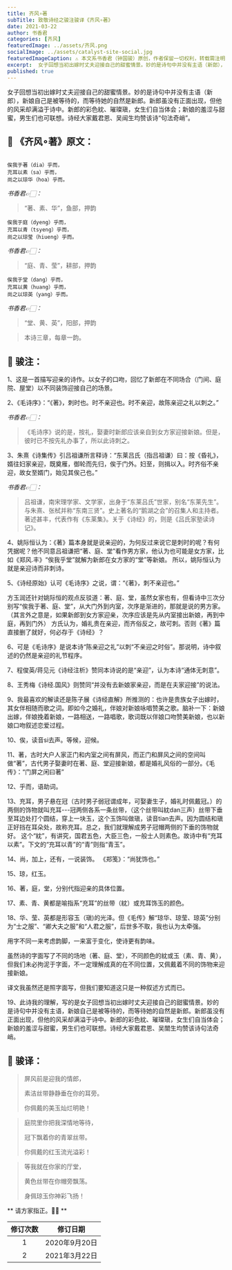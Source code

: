 ```yaml
---
title: 齐风∘著
subTitle: 致敬诗经之骏注骏译《齐风∘著》 
date: 2021-03-22 
author: 书香君
categories: [齐风]
featuredImage: ../assets/齐风.png
socialImage: ../assets/catalyst-site-social.jpg
featuredImageCaption: ⚠️️ 本文系书香君（钟国骏）原创，作者保留一切权利，转载需注明出处。
excerpt:  女子回想当初出嫁时丈夫迎接自己的甜蜜情景。妙的是诗句中并没有主语（新郎），新娘自己是被等待的，而等待她的自然是新郎。新郎虽没有正面出现，但他的风采却满溢于诗中。新郎的彩色紞、璀璨瑱，女生们自当体会；新娘的羞涩与甜蜜，男生们也可联想。诗经大家戴君恩、吴闿生均赞该诗“句法奇峭”。  
published: true
---
```


女子回想当初出嫁时丈夫迎接自己的甜蜜情景。妙的是诗句中并没有主语（新郎），新娘自己是被等待的，而等待她的自然是新郎。新郎虽没有正面出现，但他的风采却满溢于诗中。新郎的彩色紞、璀璨瑱，女生们自当体会；新娘的羞涩与甜蜜，男生们也可联想。诗经大家戴君恩、吴闿生均赞该诗“句法奇峭”。

## 🌼 《齐风∘著》原文：
```

俟我于著（dia）乎而，
充耳以素（sa）乎而，
尚之以琼华（hoa）乎而。

```
*书香君👉🏻：* 

> “著、素、华”，鱼部，押韵

```
俟我于庭（dyeng）乎而，
充耳以青（tsyeng）乎而，
尚之以琼莹（hiueng）乎而。

```
*书香君👉🏻：* 

> “庭、青、莹”，耕部，押韵

```
俟我于堂（dang）乎而，
充耳以黄（huang）乎而，
尚之以琼英（yang）乎而。

```
*书香君👉🏻：* 

> “堂、黄、英”，阳部，押韵

> 本诗三章，每章一韵。

## 🍁️ 骏注：

1、这是一首描写迎亲的诗作。以女子的口吻，回忆了新郎在不同场合（门间、庭院、屋堂）以不同装饰迎接自己的场景。

2、《毛诗序》：“《著》，刺时也。时不亲迎也。时不亲迎，故陈亲迎之礼以刺之。”

*书香君👉🏻：* 

> 《毛诗序》说的是，按礼，娶妻时新郎应该亲自到女方家迎接新娘。但是，彼时已不按先礼办事了，所以此诗刺之。

3、朱熹《诗集传》引吕祖谦所言释诗：“东莱吕氏（指吕祖谦）曰：按《昏礼》，婿往妇家亲迎，既奠雁，御轮而先归，俟于门外。妇至，则揖以入。时齐俗不亲迎，故女至婿门，始见其俟己也。”

*书香君👉🏻：* 

> 吕祖谦，南宋理学家、文学家，出身于“东莱吕氏”世家，别名“东莱先生”。与朱熹、张栻并称“东南三贤”。史上著名的“鹅湖之会”的召集人和主持者。著述甚丰，代表作有《东莱集》。关于《诗经》的，则是《吕氏家塾读诗记》。

4、姚际恒认为：《著》篇本身就是说亲迎的，为何反过来说它是刺时的呢？有何凭据呢？他不同意吕祖谦把“著、庭、堂”看作男方家，他认为也可能是女方家，比如《郑风.丰》“俟我乎堂”就解为新郎在女方家的“堂”等新娘。
所以，姚际恒认为就是亲迎诗而非刺诗。

5、《诗经原始》认可《毛诗序》之说，谓：“《著》，刺不亲迎也。”

方玉润还针对姚际恒的观点反驳道：著、庭、堂，虽然女家也有，但看诗中三次分别写“俟我于著、庭、堂”，从大门外到内室，次序是渐进的，那就是说的男方家。（其言外之意是，如果新郎到女方家迎亲，次序应该是先从内室接出新娘，再到中庭，再到门外）
方氏认为，婚礼贵在亲迎，而齐俗反之，故可刺。否则《著》篇直接删了就好，何必存于《诗经》？

6、可是《毛诗序》是说本诗“陈亲迎之礼”以刺“不亲迎之时俗”。那说明，诗中叙述的仍然是亲迎的礼节程序。

7、程俊英/蒋见元《诗经注析》赞同本诗说的是“亲迎”，认为本诗“通体无刺意”。

8、王秀梅《诗经.国风》则赞同“并没有去新娘家亲迎，而是在夫家迎接”的说法。

9、我最喜欢的解读还是陈子展《诗经直解》所推测的：也许是贵族女子出嫁时，其女伴相随而歌之词。即如今之婚礼，伴娘对新娘咏唱赞美之歌。脑补一下：新娘出嫁，伴娘挽着新娘，一路相送，一路唱歌，歌词既以伴娘口吻赞美新娘，也以新娘口吻叙述恋爱过程。

10、俟，读音si去声。等候，迎候。

11、著，古时大户人家正门和内室之间有屏风，而正门和屏风之间的空间叫做“著”，古代男子娶妻时在著、庭、堂迎接新娘，都是婚礼风俗的一部分。《毛传》：“门屏之闲曰著”

12、乎而，语助词。

13、充耳，男子悬在冠（古时男子弱冠谓成年，可娶妻生子，婚礼时佩戴冠。）的两侧的饰物就叫充耳---冠两侧各系一条丝带，（这个丝带叫紞dan三声）丝带下垂至耳边处打个圆结，穿上一块玉，这个玉饰叫做瑱，读音tian去声。因为圆结和瑱正好挡在耳朵处，故称充耳。总之，我们就理解成男子冠帽两侧的下垂的饰物就好。
这个“紞”，有讲究，国君五色，大臣三色，一般士人则素色。故诗中有“充耳以素”。下文的“充耳以青”的“青”则指“青玉”。

14、尚，加上，还有，一说装饰。 《郑笺》：“尚犹饰也。”

15、琼，红玉。

16、著，庭，堂，分别代指迎亲的具体位置。

17、素、青、黄都是喻指系“充耳”的丝带（紞）或充耳饰玉的颜色。

18、华、莹、英都是形容玉（瑱)的光泽。但《毛传》解“琼华、琼莹、琼英”分别为“士之服”、“卿大夫之服”和“人君之服”，后世多不取，我也认为太牵强。

用字不同一来考虑韵脚，一来富于变化，使诗更有韵味。

虽然诗的字面写了不同的场地（著、庭、堂），不同颜色的紞或玉（素、青、黄），但我们未必拘泥于字面，不一定理解成真的在不同位置，又佩戴着不同的饰物来迎接新娘。

译文我虽然还是照字面写，但我们要知道这只是一种叙述方式而已。

19、此诗我的理解，写的是女子回想当初出嫁时丈夫迎接自己的甜蜜情景。妙的是诗句中并没有主语，新娘自己是被等待的，而等待她的自然是新郎。新郎虽没有正面出现，但他的风采却满溢于诗中。新郎的彩色紞、璀璨瑱，女生们自当体会；新娘的羞涩与甜蜜，男生们也可联想。诗经大家戴君恩、吴闓生均赞该诗句法奇峭。

## 🍁️ 骏译：

> 屏风前是迎我的情郎，
> 
> 素洁丝带静静垂在你的耳旁。
> 
> 你佩戴的美玉灿烂明艳！

> 庭院里你把我深情地等待，
> 
> 冠下飘着你的青翠丝带。
> 
> 你佩戴的红玉流光溢彩！

> 等我就在你家的厅堂，
> 
> 黄色丝带在你帽旁飘荡。
> 
> 身佩琼玉你神彩飞扬！

** 请方家指正。🙏🏻 **

| 修订次数      | 修订日期 | 
|   :----: |    :----:   | 
| 1    | 2020年9月20日       | 
| 2    | 2021年3月22日       | 
